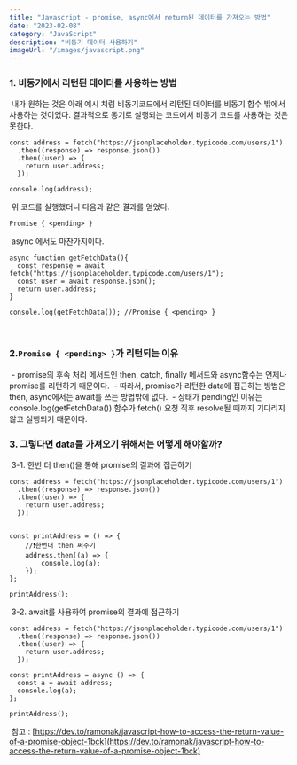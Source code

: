 ```yaml
---
title: "Javascript - promise, async에서 return된 데이터를 가져오는 방법"
date: "2023-02-08"
category: "JavaScript"
description: "비동기 데이터 사용하기"
imageUrl: "/images/javascript.png"
---
```


### 1\. 비동기에서 리턴된 데이터를 사용하는 방법
​
내가 원하는 것은 아래 예시 처럼 비동기코드에서 리턴된 데이터를 비동기 함수 밖에서 사용하는 것이었다. 결과적으로 동기로 실행되는 코드에서 비동기 코드를 사용하는 것은 못한다. 
​
```
const address = fetch("https://jsonplaceholder.typicode.com/users/1")
  .then((response) => response.json())
  .then((user) => {
    return user.address;
  });
​
console.log(address);
```
​
위 코드를 실행했더니 다음과 같은 결과를 얻었다. 
​
```
Promise { <pending> }
```
​
async 에서도 마찬가지이다. 
​
```
async function getFetchData(){ 
  const response = await fetch("https://jsonplaceholder.typicode.com/users/1");
  const user = await response.json();
  return user.address;
}
​
console.log(getFetchData()); //Promise { <pending> }
```
​
### 2.`Promise { <pending> }`가 리턴되는 이유
​
\- promise의 후속 처리 메서드인 then, catch, finally 메서드와 async함수는 언제나 promise를 리턴하기 때문이다.
​
\- 따라서, promise가 리턴한 data에 접근하는 방법은 then, async에서는 await를 쓰는 방법밖에 없다.
​
\- 상태가 pending인 이유는 console.log(getFetchData()) 함수가 fetch() 요청 직후 resolve될 때까지 기다리지 않고 실행되기 때문이다. 
​
### 3\. 그렇다면 data를 가져오기 위해서는 어떻게 해야할까?
​
3-1. 한번 더 then()을 통해 promise의 결과에 접근하기 
​
```
const address = fetch("https://jsonplaceholder.typicode.com/users/1")
  .then((response) => response.json())
  .then((user) => {
    return user.address;
  });
​
​
const printAddress = () => {
    //❗️한번더 then 써주기
    address.then((a) => {
        console.log(a);
    });
};
​
printAddress();
```
​
3-2. await를 사용하여 promise의 결과에 접근하기
​
```
const address = fetch("https://jsonplaceholder.typicode.com/users/1")
  .then((response) => response.json())
  .then((user) => {
    return user.address;
  });
​
const printAddress = async () => {
  const a = await address;
  console.log(a);
};
​
printAddress();
```
​
참고 : [https://dev.to/ramonak/javascript-how-to-access-the-return-value-of-a-promise-object-1bck](https://dev.to/ramonak/javascript-how-to-access-the-return-value-of-a-promise-object-1bck)
